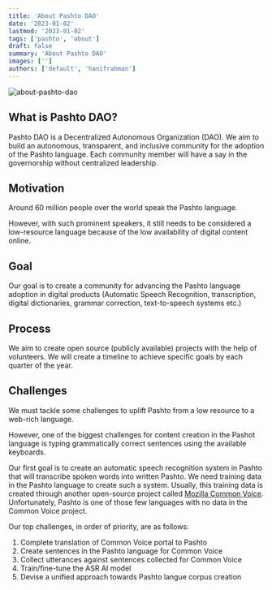 ```yaml
---
title: 'About Pashto DAO'
date: '2023-01-02'
lastmod: '2023-01-02'
tags: ['pashto', 'about']
draft: false
summary: 'About Pashto DAO'
images: ['']
authors: ['default', 'hanifrahman']
---
```


![about-pashto-dao](/static/images/about-us.jpeg)

## What is Pashto DAO?

Pashto DAO is a Decentralized Autonomous Organization (DAO). We aim to build an autonomous, transparent,
and inclusive community for the adoption of the Pashto language. Each community member will have a say in
the governorship without centralized leadership.

## Motivation

Around 60 million people over the world speak the Pashto language.

However, with such prominent speakers, it still needs to be considered a low-resource language because of the low availability of digital content online.

## Goal

Our goal is to create a community for advancing the Pashto language adoption in digital products (Automatic Speech Recognition, transcription, digital dictionaries, grammar correction, text-to-speech systems etc.)

## Process

We aim to create open source (publicly available) projects with the help of volunteers. We will create a timeline to achieve specific goals by each quarter of the year.

## Challenges

We must tackle some challenges to uplift Pashto from a low resource to a web-rich language.

However, one of the biggest challenges for content creation in the Pashot language is typing grammatically correct sentences using the available keyboards.

Our first goal is to create an automatic speech recognition system in Pashto that will transcribe spoken words into written Pashto. We need training data in the Pashto language to create such a system. Usually, this training data is created through another open-source project called [Mozilla Common Voice](https://commonvoice.mozilla.org/ps). Unfortunately, Pashto is one of those few languages with no data in the Common Voice project.

Our top challenges, in order of priority, are as follows:

1. Complete translation of Common Voice portal to Pashto
2. Create sentences in the Pashto language for Common Voice
3. Collect utterances against sentences collected for Common Voice
4. Train/fine-tune the ASR AI model
5. Devise a unified approach towards Pashto langue corpus creation
